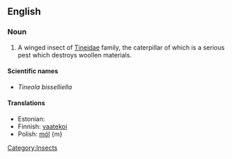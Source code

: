 {{wikipedia|Common_Clothes_Moth}}
==English==

===Noun===
{{en-noun|sg=[[common]] [[clothes]] [[moth]]}}

#  A winged insect of [[Tineidae]] family, the caterpillar of which is a serious pest which destroys woollen materials. 

====Scientific names====
*''Tineola bisselliella''

====Translations====
{{top}}
* Estonian: {{t+|et|riidekoi}}
*Finnish: [[vaatekoi]]
*Polish: [[mól]] {m}
{{bottom}}

[[Category:Insects]]